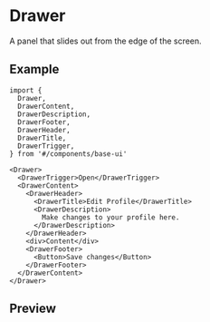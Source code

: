 
<Meta of={Stories} />

# Drawer

A panel that slides out from the edge of the screen.

## Example

```tsx
import {
  Drawer,
  DrawerContent,
  DrawerDescription,
  DrawerFooter,
  DrawerHeader,
  DrawerTitle,
  DrawerTrigger,
} from '#/components/base-ui'

<Drawer>
  <DrawerTrigger>Open</DrawerTrigger>
  <DrawerContent>
    <DrawerHeader>
      <DrawerTitle>Edit Profile</DrawerTitle>
      <DrawerDescription>
        Make changes to your profile here.
      </DrawerDescription>
    </DrawerHeader>
    <div>Content</div>
    <DrawerFooter>
      <Button>Save changes</Button>
    </DrawerFooter>
  </DrawerContent>
</Drawer>
```

## Preview

<Primary />
